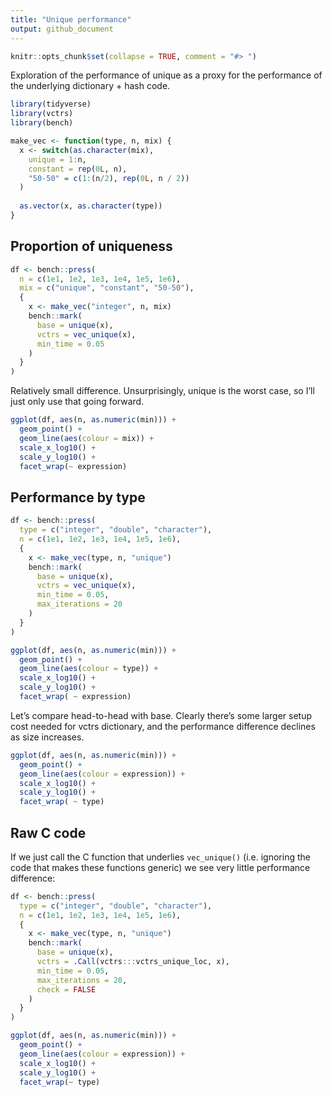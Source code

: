 ```yaml
---
title: "Unique performance"
output: github_document
---
```


```r
knitr::opts_chunk$set(collapse = TRUE, comment = "#> ")
```

Exploration of the performance of unique as a proxy for the performance of the underlying dictionary + hash code.

```r
library(tidyverse)
library(vctrs)
library(bench)

make_vec <- function(type, n, mix) {
  x <- switch(as.character(mix),
    unique = 1:n,
    constant = rep(0L, n),
    "50-50" = c(1:(n/2), rep(0L, n / 2))
  )
  
  as.vector(x, as.character(type))
}
```

## Proportion of uniqueness

```r
df <- bench::press(
  n = c(1e1, 1e2, 1e3, 1e4, 1e5, 1e6),
  mix = c("unique", "constant", "50-50"),
  {
    x <- make_vec("integer", n, mix)
    bench::mark(
      base = unique(x),
      vctrs = vec_unique(x),
      min_time = 0.05
    )
  }
)
```

Relatively small difference. Unsurprisingly, unique is the worst case, so I'll just only use that going forward.


```r
ggplot(df, aes(n, as.numeric(min))) + 
  geom_point() + 
  geom_line(aes(colour = mix)) + 
  scale_x_log10() + 
  scale_y_log10() + 
  facet_wrap(~ expression)
```

## Performance by type

```r
df <- bench::press(
  type = c("integer", "double", "character"),
  n = c(1e1, 1e2, 1e3, 1e4, 1e5, 1e6),
  {
    x <- make_vec(type, n, "unique")
    bench::mark(
      base = unique(x),
      vctrs = vec_unique(x),
      min_time = 0.05,
      max_iterations = 20
    )
  }
)
```

```r
ggplot(df, aes(n, as.numeric(min))) + 
  geom_point() + 
  geom_line(aes(colour = type)) + 
  scale_x_log10() + 
  scale_y_log10() + 
  facet_wrap( ~ expression)
```

Let's compare head-to-head with base. Clearly there's some larger setup cost needed for vctrs dictionary, and the performance difference declines as size increases. 

```r
ggplot(df, aes(n, as.numeric(min))) + 
  geom_point() + 
  geom_line(aes(colour = expression)) + 
  scale_x_log10() + 
  scale_y_log10() + 
  facet_wrap( ~ type)
```

## Raw C code

If we just call the C function that underlies `vec_unique()` (i.e. ignoring the code that makes these functions generic) we see very little performance difference:

```r
df <- bench::press(
  type = c("integer", "double", "character"),
  n = c(1e1, 1e2, 1e3, 1e4, 1e5, 1e6),
  {
    x <- make_vec(type, n, "unique")
    bench::mark(
      base = unique(x),
      vctrs = .Call(vctrs:::vctrs_unique_loc, x),
      min_time = 0.05,
      max_iterations = 20,
      check = FALSE
    )
  }
)
```

```r
ggplot(df, aes(n, as.numeric(min))) + 
  geom_point() + 
  geom_line(aes(colour = expression)) + 
  scale_x_log10() + 
  scale_y_log10() + 
  facet_wrap(~ type)
```

